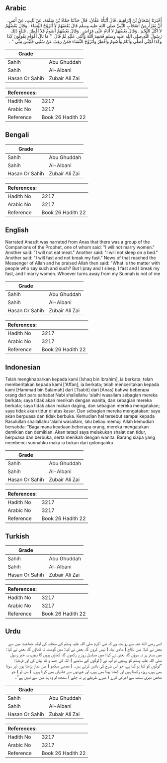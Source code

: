 ## Arabic


<div dir="rtl" lang="ar" style={{fontSize:'larger',backgroundColor:'#f8f9fa',padding:20}}>
أَخْبَرَنَا إِسْحَاقُ بْنُ إِبْرَاهِيمَ، قَالَ أَنْبَأَنَا عَفَّانُ، قَالَ حَدَّثَنَا حَمَّادُ بْنُ سَلَمَةَ، عَنْ ثَابِتٍ، عَنْ أَنَسٍ، أَنَّ نَفَرًا، مِنْ أَصْحَابِ النَّبِيِّ صلى الله عليه وسلم قَالَ بَعْضُهُمْ لاَ أَتَزَوَّجُ النِّسَاءَ ‏.‏ وَقَالَ بَعْضُهُمْ لاَ آكُلُ اللَّحْمَ ‏.‏ وَقَالَ بَعْضُهُمْ لاَ أَنَامُ عَلَى فِرَاشٍ ‏.‏ وَقَالَ بَعْضُهُمْ أَصُومُ فَلاَ أُفْطِرُ ‏.‏ فَبَلَغَ ذَلِكَ رَسُولَ اللَّهِ صلى الله عليه وسلم فَحَمِدَ اللَّهَ وَأَثْنَى عَلَيْهِ ثُمَّ قَالَ ‏ "‏ مَا بَالُ أَقْوَامٍ يَقُولُونَ كَذَا وَكَذَا لَكِنِّي أُصَلِّي وَأَنَامُ وَأَصُومُ وَأُفْطِرُ وَأَتَزَوَّجُ النِّسَاءَ فَمَنْ رَغِبَ عَنْ سُنَّتِي فَلَيْسَ مِنِّي ‏"‏ ‏.‏
</div>
<div style={{backgroundColor:'#f8f9fa',padding:20, marginBottom: 10}}><table> <thead> <tr> <th>Grade</th> <th></th> </tr> </thead> <tbody> <tr><td>Sahih</td><td>Abu Ghuddah</td></tr><tr><td>Sahih</td><td>Al-Albani</td></tr><tr><td>Hasan Or Sahih</td><td>Zubair Ali Zai</td></tr></tbody></table><table> <thead> <tr> <th>References:</th> <th></th> </tr> </thead> <tbody><tr><td>Hadith No</td><td>3217</td></tr><tr><td>Arabic No</td><td>3217</td></tr><tr><td>Reference</td><td>Book 26 Hadith 22</td></tr></tbody></table></div>

## Bengali


<div dir="ltr" lang="bn" style={{fontSize:'larger',backgroundColor:'#f8f9fa',padding:20}}>

</div>
<div style={{backgroundColor:'#f8f9fa',padding:20, marginBottom: 10}}><table> <thead> <tr> <th>Grade</th> <th></th> </tr> </thead> <tbody> <tr><td>Sahih</td><td>Abu Ghuddah</td></tr><tr><td>Sahih</td><td>Al-Albani</td></tr><tr><td>Hasan Or Sahih</td><td>Zubair Ali Zai</td></tr></tbody></table><table> <thead> <tr> <th>References:</th> <th></th> </tr> </thead> <tbody><tr><td>Hadith No</td><td>3217</td></tr><tr><td>Arabic No</td><td>3217</td></tr><tr><td>Reference</td><td>Book 26 Hadith 22</td></tr></tbody></table></div>

## English


<div dir="ltr" lang="en" style={{fontSize:'larger',backgroundColor:'#f8f9fa',padding:20}}>
Narrated Anas:It was narrated from Anas that there was a group of the Companions of the Prophet, one of whom said: "I will not marry women." Another said: "I will not eat meat." Another said: "I will not sleep on a bed." Another said: "I will fast and not break my fast." News of that reached the Messenger of Allah and he praised Allah then said: "What is the matter with people who say such and such? But I pray and I sleep, I fast and I break my fast, and I marry women. Whoever turns away from my Sunnah is not of me
</div>
<div style={{backgroundColor:'#f8f9fa',padding:20, marginBottom: 10}}><table> <thead> <tr> <th>Grade</th> <th></th> </tr> </thead> <tbody> <tr><td>Sahih</td><td>Abu Ghuddah</td></tr><tr><td>Sahih</td><td>Al-Albani</td></tr><tr><td>Hasan Or Sahih</td><td>Zubair Ali Zai</td></tr></tbody></table><table> <thead> <tr> <th>References:</th> <th></th> </tr> </thead> <tbody><tr><td>Hadith No</td><td>3217</td></tr><tr><td>Arabic No</td><td>3217</td></tr><tr><td>Reference</td><td>Book 26 Hadith 22</td></tr></tbody></table></div>

## Indonesian


<div dir="ltr" lang="id" style={{fontSize:'larger',backgroundColor:'#f8f9fa',padding:20}}>
Telah mengkhabarkan kepada kami [Ishaq bin Ibrahim], ia berkata; telah memberitakan kepada kami ['Affan], ia berkata; telah menceritakan kepada kami [Hammad bin Salamah] dari [Tsabit] dari [Anas] bahwa beberapa orang dari para sahabat Nabi shallallahu 'alaihi wasallam sebagian mereka berkata; saya tidak akan menikah dengan wanita, dan sebagian mereka berkata; saya tidak akan makan daging, dan sebagian mereka mengatakan; saya tidak akan tidur di atas kasur. Dan sebagian mereka mengatakan; saya akan berpuasa dan tidak berbuka. Kemudian hal tersebut sampai kepada Rasulullah shallallahu 'alaihi wasallam, lalu beliau memuji Allah kemudian bersabda: "Bagaimana keadaan beberapa orang, mereka mengatakan demikian dan demikian. Akan tetapi saya melakukan shalat dan tidur, berpuasa dan berbuka, serta menikah dengan wanita. Barang siapa yang membenci sunnahku maka ia bukan dari golonganku
</div>
<div style={{backgroundColor:'#f8f9fa',padding:20, marginBottom: 10}}><table> <thead> <tr> <th>Grade</th> <th></th> </tr> </thead> <tbody> <tr><td>Sahih</td><td>Abu Ghuddah</td></tr><tr><td>Sahih</td><td>Al-Albani</td></tr><tr><td>Hasan Or Sahih</td><td>Zubair Ali Zai</td></tr></tbody></table><table> <thead> <tr> <th>References:</th> <th></th> </tr> </thead> <tbody><tr><td>Hadith No</td><td>3217</td></tr><tr><td>Arabic No</td><td>3217</td></tr><tr><td>Reference</td><td>Book 26 Hadith 22</td></tr></tbody></table></div>

## Turkish


<div dir="ltr" lang="tr" style={{fontSize:'larger',backgroundColor:'#f8f9fa',padding:20}}>

</div>
<div style={{backgroundColor:'#f8f9fa',padding:20, marginBottom: 10}}><table> <thead> <tr> <th>Grade</th> <th></th> </tr> </thead> <tbody> <tr><td>Sahih</td><td>Abu Ghuddah</td></tr><tr><td>Sahih</td><td>Al-Albani</td></tr><tr><td>Hasan Or Sahih</td><td>Zubair Ali Zai</td></tr></tbody></table><table> <thead> <tr> <th>References:</th> <th></th> </tr> </thead> <tbody><tr><td>Hadith No</td><td>3217</td></tr><tr><td>Arabic No</td><td>3217</td></tr><tr><td>Reference</td><td>Book 26 Hadith 22</td></tr></tbody></table></div>

## Urdu


<div dir="rtl" lang="ur" style={{fontSize:'larger',backgroundColor:'#f8f9fa',padding:20}}>
انس رضی الله عنہ سے روایت ہے کہ نبی اکرم صلی اللہ علیہ وسلم کے صحابہ کی ایک جماعت میں سے بعض نے کہا: میں نکاح ( شادی بیاہ ) نہیں کروں گا، بعض نے کہا: میں گوشت نہ کھاؤں گا، بعض نے کہا: میں بستر پر نہ سوؤں گا، بعض نے کہا: میں مسلسل روزے رکھوں گا، کھاؤں پیوں گا نہیں، یہ خبر رسول صلی اللہ علیہ وسلم کو پہنچی تو آپ نے ( لوگوں کے سامنے ) اللہ کی حمد و ثنا بیان کی اور فرمایا: ”لوگوں کو کیا ہو گیا ہے، جو اس طرح کی باتیں کرتے ہیں۔ ( مجھے دیکھو ) میں نماز پڑھتا ہوں اور سوتا بھی ہوں، روزہ رکھتا ہوں اور کھاتا پیتا بھی ہوں، اور عورتوں سے شادیاں بھی کرتا ہوں۔ ( سن لو ) جو شخص میری سنت سے اعراض کرے ( میرے طریقے پر نہ چلے ) سمجھ لو وہ ہم میں سے نہیں ہے“۔
</div>
<div style={{backgroundColor:'#f8f9fa',padding:20, marginBottom: 10}}><table> <thead> <tr> <th>Grade</th> <th></th> </tr> </thead> <tbody> <tr><td>Sahih</td><td>Abu Ghuddah</td></tr><tr><td>Sahih</td><td>Al-Albani</td></tr><tr><td>Hasan Or Sahih</td><td>Zubair Ali Zai</td></tr></tbody></table><table> <thead> <tr> <th>References:</th> <th></th> </tr> </thead> <tbody><tr><td>Hadith No</td><td>3217</td></tr><tr><td>Arabic No</td><td>3217</td></tr><tr><td>Reference</td><td>Book 26 Hadith 22</td></tr></tbody></table></div>
